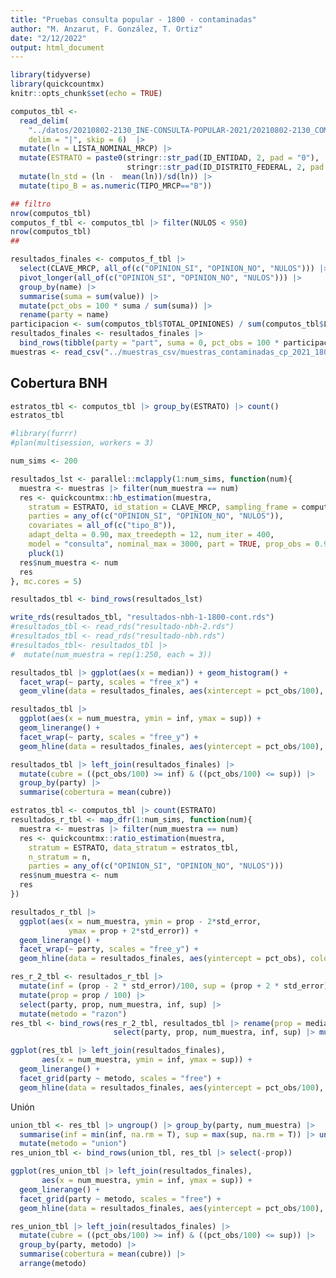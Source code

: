 ```yaml
---
title: "Pruebas consulta popular - 1800 - contaminadas"
author: "M. Anzarut, F. González, T. Ortiz"
date: "2/12/2022"
output: html_document
---
```


```r
library(tidyverse)
library(quickcountmx)
knitr::opts_chunk$set(echo = TRUE)
```

```r
computos_tbl <-
  read_delim(
    "../datos/20210802-2130_INE-CONSULTA-POPULAR-2021/20210802-2130_COMPUTOS-INE-CP2021.csv",
    delim = "|", skip = 6)  |>
  mutate(ln = LISTA_NOMINAL_MRCP) |>
  mutate(ESTRATO = paste0(stringr::str_pad(ID_ENTIDAD, 2, pad = "0"),
                          stringr::str_pad(ID_DISTRITO_FEDERAL, 2, pad = "0"))) |> 
  mutate(ln_std = (ln -  mean(ln))/sd(ln)) |> 
  mutate(tipo_B = as.numeric(TIPO_MRCP=="B"))

## filtro
nrow(computos_tbl)
computos_f_tbl <- computos_tbl |> filter(NULOS < 950)
nrow(computos_tbl)
##

resultados_finales <- computos_f_tbl |> 
  select(CLAVE_MRCP, all_of(c("OPINION_SI", "OPINION_NO", "NULOS"))) |> 
  pivot_longer(all_of(c("OPINION_SI", "OPINION_NO", "NULOS"))) |> 
  group_by(name) |> 
  summarise(suma = sum(value)) |> 
  mutate(pct_obs = 100 * suma / sum(suma)) |> 
  rename(party = name) 
participacion <- sum(computos_tbl$TOTAL_OPINIONES) / sum(computos_tbl$LISTA_NOMINAL_MRCP)
resultados_finales <- resultados_finales |> 
  bind_rows(tibble(party = "part", suma = 0, pct_obs = 100 * participacion))
muestras <- read_csv("../muestras_csv/muestras_contaminadas_cp_2021_1800.csv")
```

## Cobertura BNH

```r
estratos_tbl <- computos_tbl |> group_by(ESTRATO) |> count()
estratos_tbl
```

```r
#library(furrr)
#plan(multisession, workers = 3)
```

```r
num_sims <- 200
```


```r
resultados_lst <- parallel::mclapply(1:num_sims, function(num){
  muestra <- muestras |> filter(num_muestra == num)
  res <- quickcountmx::hb_estimation(muestra,
    stratum = ESTRATO, id_station = CLAVE_MRCP, sampling_frame = computos_tbl, 
    parties = any_of(c("OPINION_SI", "OPINION_NO", "NULOS")), 
    covariates = all_of(c("tipo_B")),
    adapt_delta = 0.90, max_treedepth = 12, num_iter = 400, 
    model = "consulta", nominal_max = 3000, part = TRUE, prop_obs = 0.99) |> 
    pluck(1)
  res$num_muestra <- num
  res
}, mc.cores = 5)
```


```r
resultados_tbl <- bind_rows(resultados_lst)
```



```r
write_rds(resultados_tbl, "resultados-nbh-1-1800-cont.rds")
#resultados_tbl <- read_rds("resultado-nbh-2.rds")
#resultados_tbl <- read_rds("resultado-nbh.rds")
#resultados_tbl<- resultados_tbl |> 
#  mutate(num_muestra = rep(1:250, each = 3))
```


```r
resultados_tbl |> ggplot(aes(x = median)) + geom_histogram() +
  facet_wrap(~ party, scales = "free_x") +
  geom_vline(data = resultados_finales, aes(xintercept = pct_obs/100), colour = "red")
```


```r
resultados_tbl |> 
  ggplot(aes(x = num_muestra, ymin = inf, ymax = sup)) +
  geom_linerange() +
  facet_wrap(~ party, scales = "free_y") + 
  geom_hline(data = resultados_finales, aes(yintercept = pct_obs/100), colour = "red")

```
```r
resultados_tbl |> left_join(resultados_finales) |> 
  mutate(cubre = ((pct_obs/100) >= inf) & ((pct_obs/100) <= sup)) |> 
  group_by(party) |>  
  summarise(cobertura = mean(cubre))
```
```r
estratos_tbl <- computos_tbl |> count(ESTRATO)
resultados_r_tbl <- map_dfr(1:num_sims, function(num){
  muestra <- muestras |> filter(num_muestra == num)
  res <- quickcountmx::ratio_estimation(muestra,
    stratum = ESTRATO, data_stratum = estratos_tbl,
    n_stratum = n,
    parties = any_of(c("OPINION_SI", "OPINION_NO", "NULOS")))
  res$num_muestra <- num
  res
})
```

```r
resultados_r_tbl |> 
  ggplot(aes(x = num_muestra, ymin = prop - 2*std_error, 
             ymax = prop + 2*std_error)) +
  geom_linerange() +
  facet_wrap(~ party, scales = "free_y") + 
  geom_hline(data = resultados_finales, aes(yintercept = pct_obs), colour = "red")

```


```r
res_r_2_tbl <- resultados_r_tbl |> 
  mutate(inf = (prop - 2 * std_error)/100, sup = (prop + 2 * std_error)/100) |>
  mutate(prop = prop / 100) |> 
  select(party, prop, num_muestra, inf, sup) |> 
  mutate(metodo = "razon") 
res_tbl <- bind_rows(res_r_2_tbl, resultados_tbl |> rename(prop = median) |> 
                       select(party, prop, num_muestra, inf, sup) |> mutate(metodo = "hbn"))
```

```r
ggplot(res_tbl |> left_join(resultados_finales), 
       aes(x = num_muestra, ymin = inf, ymax = sup)) +
  geom_linerange() +
  facet_grid(party ~ metodo, scales = "free") + 
  geom_hline(data = resultados_finales, aes(yintercept = pct_obs/100), colour = "red") 
```

Unión

```r
union_tbl <- res_tbl |> ungroup() |> group_by(party, num_muestra) |> 
  summarise(inf = min(inf, na.rm = T), sup = max(sup, na.rm = T)) |> ungroup() |> 
  mutate(metodo = "union")
res_union_tbl <- bind_rows(union_tbl, res_tbl |> select(-prop))
```

```r
ggplot(res_union_tbl |> left_join(resultados_finales), 
       aes(x = num_muestra, ymin = inf, ymax = sup)) +
  geom_linerange() +
  facet_grid(party ~ metodo, scales = "free") + 
  geom_hline(data = resultados_finales, aes(yintercept = pct_obs/100), colour = "red") 
```


```r
res_union_tbl |> left_join(resultados_finales) |> 
  mutate(cubre = ((pct_obs/100) >= inf) & ((pct_obs/100) <= sup)) |> 
  group_by(party, metodo) |>  
  summarise(cobertura = mean(cubre)) |> 
  arrange(metodo)
```
